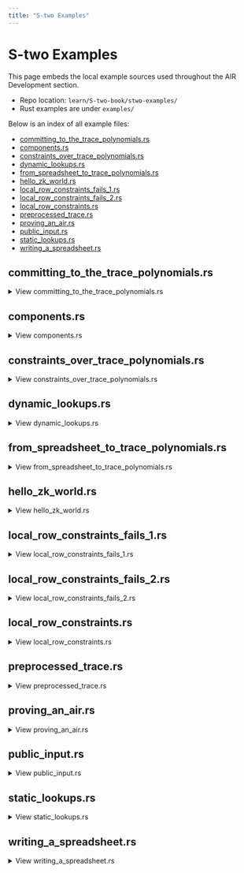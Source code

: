 ```yaml
---
title: "S-two Examples"
---
```


# S-two Examples

This page embeds the local example sources used throughout the AIR Development section.

- Repo location: `learn/S-two-book/stwo-examples/`
- Rust examples are under `examples/`

Below is an index of all example files:

- [committing_to_the_trace_polynomials.rs](#committing_to_the_trace_polynomialsrs)
- [components.rs](#componentsrs)
- [constraints_over_trace_polynomials.rs](#constraints_over_trace_polynomialsrs)
- [dynamic_lookups.rs](#dynamic_lookupsrs)
- [from_spreadsheet_to_trace_polynomials.rs](#from_spreadsheet_to_trace_polynomialsrs)
- [hello_zk_world.rs](#hello_zk_worldrs)
- [local_row_constraints_fails_1.rs](#local_row_constraints_fails_1rs)
- [local_row_constraints_fails_2.rs](#local_row_constraints_fails_2rs)
- [local_row_constraints.rs](#local_row_constraintsrs)
- [preprocessed_trace.rs](#preprocessed_tracers)
- [proving_an_air.rs](#proving_an_airrs)
- [public_input.rs](#public_inputrs)
- [static_lookups.rs](#static_lookupsrs)
- [writing_a_spreadsheet.rs](#writing_a_spreadsheetrs)

## committing_to_the_trace_polynomials.rs

<a id="committing_to_the_trace_polynomialsrs"></a>

<details>
<summary>View committing_to_the_trace_polynomials.rs</summary>

```rust
use stwo::core::{
    channel::{Blake2sChannel, Channel},
    fields::m31::M31,
    pcs::PcsConfig,
    poly::circle::CanonicCoset,
    vcs::blake2_merkle::Blake2sMerkleChannel,
    ColumnVec,
};
use stwo::prover::{
    backend::{
        simd::{
            column::BaseColumn,
            m31::{LOG_N_LANES, N_LANES},
            SimdBackend,
        },
        Column,
    },
    poly::{
        circle::{CircleEvaluation, PolyOps},
        BitReversedOrder,
    },
    CommitmentSchemeProver,
};

// ANCHOR: here_1
const LOG_CONSTRAINT_EVAL_BLOWUP_FACTOR: u32 = 1;

fn main() {
    // --snip--

    // ANCHOR_END: here_1
    let num_rows = N_LANES;
    let log_num_rows = LOG_N_LANES;

    // Create the table
    let mut col_1 = BaseColumn::zeros(num_rows);
    col_1.set(0, M31::from(1));
    col_1.set(1, M31::from(7));

    let mut col_2 = BaseColumn::zeros(num_rows);
    col_2.set(0, M31::from(5));
    col_2.set(1, M31::from(11));

    // Convert table to trace polynomials
    let domain = CanonicCoset::new(log_num_rows).circle_domain();
    let trace: ColumnVec<CircleEvaluation<SimdBackend, M31, BitReversedOrder>> = vec![col_1, col_2]
        .into_iter()
        .map(|col| CircleEvaluation::new(domain, col))
        .collect();

    // ANCHOR: here_2
    // Config for FRI and PoW
    let config = PcsConfig::default();

    // Precompute twiddles for evaluating and interpolating the trace
    let twiddles = SimdBackend::precompute_twiddles(
        CanonicCoset::new(
            log_num_rows + LOG_CONSTRAINT_EVAL_BLOWUP_FACTOR + config.fri_config.log_blowup_factor,
        )
        .circle_domain()
        .half_coset,
    );

    // Create the channel and commitment scheme
    let channel = &mut Blake2sChannel::default();
    let mut commitment_scheme =
        CommitmentSchemeProver::<SimdBackend, Blake2sMerkleChannel>::new(config, &twiddles);

    // Commit to the preprocessed trace
    let mut tree_builder = commitment_scheme.tree_builder();
    tree_builder.extend_evals(vec![]);
    tree_builder.commit(channel);

    // Commit to the size of the trace
    channel.mix_u64(log_num_rows as u64);

    // Commit to the original trace
    let mut tree_builder = commitment_scheme.tree_builder();
    tree_builder.extend_evals(trace);
    tree_builder.commit(channel);
}
// ANCHOR_END: here_2

```

</details>

## components.rs

<a id="componentsrs"></a>

<details>
<summary>View components.rs</summary>

```rust
use itertools::chain;
use num_traits::{identities::Zero, One};
use rand::Rng;
use stwo::core::{
    air::Component,
    channel::{Blake2sChannel, Channel},
    fields::{m31::M31, qm31::SecureField},
    pcs::{CommitmentSchemeVerifier, PcsConfig, TreeVec},
    poly::circle::CanonicCoset,
    proof::StarkProof,
    vcs::{blake2_merkle::Blake2sMerkleChannel, MerkleHasher},
    verifier::verify,
};
use stwo::prover::{
    backend::simd::{column::BaseColumn, m31::LOG_N_LANES, qm31::PackedSecureField, SimdBackend},
    poly::{
        circle::{CircleEvaluation, PolyOps},
        BitReversedOrder,
    },
    prove, CommitmentSchemeProver, ComponentProver,
};
use stwo_constraint_framework::{
    relation, EvalAtRow, FrameworkComponent, FrameworkEval, InfoEvaluator, LogupTraceGenerator,
    Relation, RelationEntry, TraceLocationAllocator,
};

struct ComponentsProof<H: MerkleHasher> {
    statement0: ComponentsStatement0,
    statement1: ComponentsStatement1,
    stark_proof: StarkProof<H>,
}

pub struct Components {
    scheduling_component: FrameworkComponent<SchedulingEval>,
    computing_component: FrameworkComponent<ComputingEval>,
}

impl Components {
    pub fn new(
        statement0: &ComponentsStatement0,
        lookup_elements: &ComputationLookupElements,
        statement1: &ComponentsStatement1,
    ) -> Self {
        let tree_span_provider =
            &mut TraceLocationAllocator::new_with_preprocessed_columns(&vec![]);

        let scheduling_component = SchedulingComponent::new(
            tree_span_provider,
            SchedulingEval {
                log_size: statement0.log_size,
                lookup_elements: lookup_elements.clone(),
            },
            statement1.scheduling_claimed_sum,
        );

        let computing_component = ComputingComponent::new(
            tree_span_provider,
            ComputingEval {
                log_size: statement0.log_size,
                lookup_elements: lookup_elements.clone(),
            },
            statement1.computing_claimed_sum,
        );

        Self {
            scheduling_component,
            computing_component,
        }
    }

    pub fn components(&self) -> Vec<&dyn Component> {
        chain![[
            &self.scheduling_component as &dyn Component,
            &self.computing_component as &dyn Component
        ]]
        .collect()
    }

    pub fn component_provers(&self) -> Vec<&dyn ComponentProver<SimdBackend>> {
        chain![[
            &self.scheduling_component as &dyn ComponentProver<SimdBackend>,
            &self.computing_component as &dyn ComponentProver<SimdBackend>
        ]]
        .collect()
    }
}

pub struct ComponentsStatement0 {
    log_size: u32,
}

impl ComponentsStatement0 {
    pub fn mix_into(&self, channel: &mut impl Channel) {
        channel.mix_u64(self.log_size as u64);
    }

    pub fn log_sizes(&self) -> TreeVec<Vec<u32>> {
        let mut log_sizes = vec![];

        log_sizes.push(
            scheduling_info()
                .mask_offsets
                .as_cols_ref()
                .map_cols(|_| self.log_size),
        );

        log_sizes.push(
            computing_info()
                .mask_offsets
                .as_cols_ref()
                .map_cols(|_| self.log_size),
        );

        TreeVec::concat_cols(log_sizes.into_iter())
    }
}

pub struct ComponentsStatement1 {
    scheduling_claimed_sum: SecureField,
    computing_claimed_sum: SecureField,
}

impl ComponentsStatement1 {
    pub fn mix_into(&self, channel: &mut impl Channel) {
        channel.mix_felts(&[self.scheduling_claimed_sum, self.computing_claimed_sum]);
    }
}

fn scheduling_info() -> InfoEvaluator {
    let component = SchedulingEval {
        log_size: 1,
        lookup_elements: ComputationLookupElements::dummy(),
    };

    component.evaluate(InfoEvaluator::empty())
}

fn computing_info() -> InfoEvaluator {
    let component = ComputingEval {
        log_size: 1,
        lookup_elements: ComputationLookupElements::dummy(),
    };

    component.evaluate(InfoEvaluator::empty())
}

pub type SchedulingComponent = FrameworkComponent<SchedulingEval>;
pub type ComputingComponent = FrameworkComponent<ComputingEval>;

pub struct SchedulingEval {
    log_size: u32,
    lookup_elements: ComputationLookupElements,
}

// ANCHOR: scheduling_eval_start
impl FrameworkEval for SchedulingEval {
    // ANCHOR_END: scheduling_eval_start
    fn log_size(&self) -> u32 {
        self.log_size
    }

    fn max_constraint_log_degree_bound(&self) -> u32 {
        self.log_size + LOG_CONSTRAINT_EVAL_BLOWUP_FACTOR
    }

    // ANCHOR: scheduling_eval_evaluate
    // --snip--

    fn evaluate<E: EvalAtRow>(&self, mut eval: E) -> E {
        let input_col = eval.next_trace_mask();
        let output_col = eval.next_trace_mask();

        eval.add_to_relation(RelationEntry::new(
            &self.lookup_elements,
            E::EF::one(),
            &[input_col, output_col],
        ));

        eval.finalize_logup();

        eval
    }
}
// ANCHOR_END: scheduling_eval_evaluate

pub struct ComputingEval {
    log_size: u32,
    lookup_elements: ComputationLookupElements,
}

// ANCHOR: computing_eval_start
impl FrameworkEval for ComputingEval {
    // ANCHOR_END: computing_eval_start
    fn log_size(&self) -> u32 {
        self.log_size
    }

    fn max_constraint_log_degree_bound(&self) -> u32 {
        self.log_size + LOG_CONSTRAINT_EVAL_BLOWUP_FACTOR
    }

    // ANCHOR: computing_eval_evaluate
    // --snip--

    fn evaluate<E: EvalAtRow>(&self, mut eval: E) -> E {
        let input_col = eval.next_trace_mask();
        let intermediate_col = eval.next_trace_mask();
        let output_col = eval.next_trace_mask();

        eval.add_constraint(
            intermediate_col.clone() - input_col.clone() * input_col.clone() * input_col.clone(),
        );
        eval.add_constraint(
            output_col.clone()
                - intermediate_col.clone() * input_col.clone() * input_col.clone()
                - E::F::one(),
        );

        eval.add_to_relation(RelationEntry::new(
            &self.lookup_elements,
            -E::EF::one(),
            &[input_col, output_col],
        ));

        eval.finalize_logup();

        eval
    }
}
// ANCHOR_END: computing_eval_evaluate

const LOG_CONSTRAINT_EVAL_BLOWUP_FACTOR: u32 = 1;

relation!(ComputationLookupElements, 2);

fn gen_scheduling_trace(
    log_size: u32,
) -> Vec<CircleEvaluation<SimdBackend, M31, BitReversedOrder>> {
    // Create a table with random values
    let mut rng = rand::thread_rng();
    let scheduling_col_1 =
        BaseColumn::from_iter((0..(1 << log_size)).map(|_| M31::from(rng.gen_range(0..16))));
    let scheduling_col_2 = BaseColumn::from_iter(
        scheduling_col_1
            .as_slice()
            .iter()
            .map(|&v| M31::from(v.0.pow(5) + 1)),
    );

    // Convert table to trace polynomials
    let domain = CanonicCoset::new(log_size).circle_domain();

    vec![scheduling_col_1, scheduling_col_2]
        .into_iter()
        .map(|col| CircleEvaluation::new(domain, col))
        .collect()
}

fn gen_computing_trace(
    log_size: u32,
    scheduling_col_1: &CircleEvaluation<SimdBackend, M31, BitReversedOrder>,
    scheduling_col_2: &CircleEvaluation<SimdBackend, M31, BitReversedOrder>,
) -> Vec<CircleEvaluation<SimdBackend, M31, BitReversedOrder>> {
    let intermediate_values = scheduling_col_1
        .as_slice()
        .iter()
        .map(|&v| v.0.pow(3))
        .collect::<Vec<_>>();
    let intermediate_trace = CircleEvaluation::new(
        CanonicCoset::new(log_size).circle_domain(),
        BaseColumn::from_iter(intermediate_values.iter().map(|&v| M31::from(v))),
    );

    vec![
        scheduling_col_1.clone(),
        intermediate_trace,
        scheduling_col_2.clone(),
    ]
}

// ANCHOR: gen_scheduling_logup_trace_start
fn gen_scheduling_logup_trace(
    log_size: u32,
    scheduling_col_1: &CircleEvaluation<SimdBackend, M31, BitReversedOrder>,
    scheduling_col_2: &CircleEvaluation<SimdBackend, M31, BitReversedOrder>,
    lookup_elements: &ComputationLookupElements,
) -> (
    Vec<CircleEvaluation<SimdBackend, M31, BitReversedOrder>>,
    SecureField,
) {
    // ANCHOR_END: gen_scheduling_logup_trace_start
    let mut logup_gen = LogupTraceGenerator::new(log_size);

    let mut col_gen = logup_gen.new_col();
    for row in 0..(1 << (log_size - LOG_N_LANES)) {
        // ANCHOR: gen_scheduling_logup_trace_row
        // --snip--

        let scheduling_input_output: PackedSecureField =
            lookup_elements.combine(&[scheduling_col_1.data[row], scheduling_col_2.data[row]]);
        col_gen.write_frac(row, PackedSecureField::one(), scheduling_input_output);

        // --snip--
        // ANCHOR_END: gen_scheduling_logup_trace_row
    }
    col_gen.finalize_col();

    logup_gen.finalize_last()
    // ANCHOR_END: gen_scheduling_logup_trace_end
}
// ANCHOR_END: gen_scheduling_logup_trace_end

// ANCHOR: gen_computing_logup_trace_start
fn gen_computing_logup_trace(
    log_size: u32,
    computing_col_1: &CircleEvaluation<SimdBackend, M31, BitReversedOrder>,
    computing_col_3: &CircleEvaluation<SimdBackend, M31, BitReversedOrder>,
    lookup_elements: &ComputationLookupElements,
) -> (
    Vec<CircleEvaluation<SimdBackend, M31, BitReversedOrder>>,
    SecureField,
) {
    // ANCHOR_END: gen_computing_logup_trace_start
    let mut logup_gen = LogupTraceGenerator::new(log_size);

    let mut col_gen = logup_gen.new_col();
    for row in 0..(1 << (log_size - LOG_N_LANES)) {
        // ANCHOR: gen_computing_logup_trace_row
        // --snip--

        let computing_input_output: PackedSecureField =
            lookup_elements.combine(&[computing_col_1.data[row], computing_col_3.data[row]]);
        col_gen.write_frac(row, -PackedSecureField::one(), computing_input_output);

        // --snip--
        // ANCHOR_END: gen_computing_logup_trace_row
    }
    col_gen.finalize_col();

    logup_gen.finalize_last()
    // ANCHOR: gen_computing_logup_trace_end
}
// ANCHOR_END: gen_computing_logup_trace_end

// ANCHOR: main_start
fn main() {
    // ANCHOR_END: main_start
    let log_size = LOG_N_LANES;

    // Config for FRI and PoW
    let config = PcsConfig::default();

    // Precompute twiddles for evaluating and interpolating the trace
    let twiddles = SimdBackend::precompute_twiddles(
        CanonicCoset::new(
            log_size + LOG_CONSTRAINT_EVAL_BLOWUP_FACTOR + config.fri_config.log_blowup_factor,
        )
        .circle_domain()
        .half_coset,
    );

    // Create the channel and commitment scheme
    let channel = &mut Blake2sChannel::default();
    let mut commitment_scheme =
        CommitmentSchemeProver::<SimdBackend, Blake2sMerkleChannel>::new(config, &twiddles);

    // Create and commit to the preprocessed columns
    let mut tree_builder = commitment_scheme.tree_builder();
    tree_builder.extend_evals(vec![]);
    tree_builder.commit(channel);

    // ANCHOR: main_prove
    // --snip--

    // Create trace columns
    let scheduling_trace = gen_scheduling_trace(log_size);
    let computing_trace = gen_computing_trace(log_size, &scheduling_trace[0], &scheduling_trace[1]);

    // Statement 0
    let statement0 = ComponentsStatement0 { log_size };
    statement0.mix_into(channel);

    // Commit to the trace columns
    let mut tree_builder = commitment_scheme.tree_builder();
    tree_builder.extend_evals([scheduling_trace.clone(), computing_trace.clone()].concat());
    tree_builder.commit(channel);

    // Draw random elements to use when creating the random linear combination of lookup values in the LogUp columns
    let lookup_elements = ComputationLookupElements::draw(channel);

    // Create LogUp columns
    let (scheduling_logup_cols, scheduling_claimed_sum) = gen_scheduling_logup_trace(
        log_size,
        &scheduling_trace[0],
        &scheduling_trace[1],
        &lookup_elements,
    );
    let (computing_logup_cols, computing_claimed_sum) = gen_computing_logup_trace(
        log_size,
        &computing_trace[0],
        &computing_trace[2],
        &lookup_elements,
    );

    // Statement 1
    let statement1 = ComponentsStatement1 {
        scheduling_claimed_sum,
        computing_claimed_sum,
    };
    statement1.mix_into(channel);

    // Commit to the LogUp columns
    let mut tree_builder = commitment_scheme.tree_builder();
    tree_builder.extend_evals([scheduling_logup_cols, computing_logup_cols].concat());
    tree_builder.commit(channel);

    let components = Components::new(&statement0, &lookup_elements, &statement1);

    let stark_proof = prove(&components.component_provers(), channel, commitment_scheme).unwrap();

    let proof = ComponentsProof {
        statement0,
        statement1,
        stark_proof,
    };

    // --snip--
    // ANCHOR_END: main_prove

    // ANCHOR: main_verify
    // --snip--

    // Verify claimed sums
    assert_eq!(
        scheduling_claimed_sum + computing_claimed_sum,
        SecureField::zero()
    );

    // Unpack proof
    let statement0 = proof.statement0;
    let statement1 = proof.statement1;
    let stark_proof = proof.stark_proof;

    // Create channel and commitment scheme
    let channel = &mut Blake2sChannel::default();
    let commitment_scheme = &mut CommitmentSchemeVerifier::<Blake2sMerkleChannel>::new(config);
    let log_sizes = statement0.log_sizes();

    // Preprocessed columns.
    commitment_scheme.commit(stark_proof.commitments[0], &log_sizes[0], channel);

    // Commit to statement 0
    statement0.mix_into(channel);

    // Trace columns.
    commitment_scheme.commit(stark_proof.commitments[1], &log_sizes[1], channel);

    // Draw lookup element.
    let lookup_elements = ComputationLookupElements::draw(channel);

    // Commit to statement 1
    statement1.mix_into(channel);

    // Interaction columns.
    commitment_scheme.commit(stark_proof.commitments[2], &log_sizes[2], channel);

    // Create components
    let components = Components::new(&statement0, &lookup_elements, &statement1);

    verify(
        &components.components(),
        channel,
        commitment_scheme,
        stark_proof,
    )
    .unwrap();
    // ANCHOR_END: main_verify

    // ANCHOR: main_end
}
// ANCHOR_END: main_end

```

</details>

## constraints_over_trace_polynomials.rs

<a id="constraints_over_trace_polynomialsrs"></a>

<details>
<summary>View constraints_over_trace_polynomials.rs</summary>

```rust
use num_traits::identities::Zero;
use stwo::core::{
    channel::{Blake2sChannel, Channel},
    fields::{m31::M31, qm31::QM31},
    pcs::PcsConfig,
    poly::circle::CanonicCoset,
    vcs::blake2_merkle::Blake2sMerkleChannel,
    ColumnVec,
};
use stwo::prover::{
    backend::{
        simd::{
            column::BaseColumn,
            m31::{LOG_N_LANES, N_LANES},
            SimdBackend,
        },
        Column,
    },
    poly::{
        circle::{CircleEvaluation, PolyOps},
        BitReversedOrder,
    },
    CommitmentSchemeProver,
};
use stwo_constraint_framework::{
    EvalAtRow, FrameworkComponent, FrameworkEval, TraceLocationAllocator,
};

// ANCHOR: here_1
struct TestEval {
    log_size: u32,
}

impl FrameworkEval for TestEval {
    fn log_size(&self) -> u32 {
        self.log_size
    }

    fn max_constraint_log_degree_bound(&self) -> u32 {
        self.log_size + LOG_CONSTRAINT_EVAL_BLOWUP_FACTOR
    }

    fn evaluate<E: EvalAtRow>(&self, mut eval: E) -> E {
        let col_1 = eval.next_trace_mask();
        let col_2 = eval.next_trace_mask();
        let col_3 = eval.next_trace_mask();
        eval.add_constraint(col_1.clone() * col_2.clone() + col_1.clone() - col_3.clone());
        eval
    }
}
// ANCHOR_END: here_1

const LOG_CONSTRAINT_EVAL_BLOWUP_FACTOR: u32 = 1;

// ANCHOR: here_2
fn main() {
    // ANCHOR_END: here_2
    let num_rows = N_LANES;
    let log_num_rows = LOG_N_LANES;

    // Create the table
    let mut col_1 = BaseColumn::zeros(num_rows);
    col_1.set(0, M31::from(1));
    col_1.set(1, M31::from(7));

    let mut col_2 = BaseColumn::zeros(num_rows);
    col_2.set(0, M31::from(5));
    col_2.set(1, M31::from(11));

    // ANCHOR: here_3
    // --snip--

    let mut col_3 = BaseColumn::zeros(num_rows);
    col_3.set(0, col_1.at(0) * col_2.at(0) + col_1.at(0));
    col_3.set(1, col_1.at(1) * col_2.at(1) + col_1.at(1));

    // Convert table to trace polynomials
    let domain = CanonicCoset::new(log_num_rows).circle_domain();
    let trace: ColumnVec<CircleEvaluation<SimdBackend, M31, BitReversedOrder>> =
        vec![col_1, col_2, col_3]
            .into_iter()
            .map(|col| CircleEvaluation::new(domain, col))
            .collect();
    // ANCHOR_END: here_3

    // Config for FRI and PoW
    let config = PcsConfig::default();

    // Precompute twiddles for evaluating and interpolating the trace
    let twiddles = SimdBackend::precompute_twiddles(
        CanonicCoset::new(
            log_num_rows + LOG_CONSTRAINT_EVAL_BLOWUP_FACTOR + config.fri_config.log_blowup_factor,
        )
        .circle_domain()
        .half_coset,
    );

    // Create the channel and commitment scheme
    let channel = &mut Blake2sChannel::default();
    let mut commitment_scheme =
        CommitmentSchemeProver::<SimdBackend, Blake2sMerkleChannel>::new(config, &twiddles);

    // Commit to the preprocessed trace
    let mut tree_builder = commitment_scheme.tree_builder();
    tree_builder.extend_evals(vec![]);
    tree_builder.commit(channel);

    // Commit to the size of the trace
    channel.mix_u64(log_num_rows as u64);

    // Commit to the original trace
    let mut tree_builder = commitment_scheme.tree_builder();
    tree_builder.extend_evals(trace);
    tree_builder.commit(channel);

    // ANCHOR: here_4
    // --snip--

    // Create a component
    let _component = FrameworkComponent::<TestEval>::new(
        &mut TraceLocationAllocator::default(),
        TestEval {
            log_size: log_num_rows,
        },
        QM31::zero(),
    );
}
// ANCHOR_END: here_4

```

</details>

## dynamic_lookups.rs

<a id="dynamic_lookupsrs"></a>

<details>
<summary>View dynamic_lookups.rs</summary>

```rust
use num_traits::{identities::Zero, One};
use rand::prelude::SliceRandom;
use stwo::core::verifier::verify;
use stwo::core::{
    air::Component,
    channel::{Blake2sChannel, Channel},
    fields::{m31::M31, qm31::SecureField},
    pcs::{CommitmentSchemeVerifier, PcsConfig},
    poly::circle::CanonicCoset,
    vcs::blake2_merkle::Blake2sMerkleChannel,
};
use stwo::prover::{
    backend::simd::{column::BaseColumn, m31::LOG_N_LANES, qm31::PackedSecureField, SimdBackend},
    poly::{
        circle::{CircleEvaluation, PolyOps},
        BitReversedOrder,
    },
    prove, CommitmentSchemeProver,
};
use stwo_constraint_framework::relation;
use stwo_constraint_framework::{
    EvalAtRow, FrameworkComponent, FrameworkEval, LogupTraceGenerator, Relation, RelationEntry,
    TraceLocationAllocator,
};

// ANCHOR: test_eval
struct TestEval {
    log_size: u32,
    lookup_elements: LookupElements,
}

impl FrameworkEval for TestEval {
    fn log_size(&self) -> u32 {
        self.log_size
    }

    fn max_constraint_log_degree_bound(&self) -> u32 {
        self.log_size + LOG_CONSTRAINT_EVAL_BLOWUP_FACTOR
    }

    fn evaluate<E: EvalAtRow>(&self, mut eval: E) -> E {
        let random_col = eval.next_trace_mask();
        let ordered_col = eval.next_trace_mask();

        eval.add_to_relation(RelationEntry::new(
            &self.lookup_elements,
            E::EF::one(),
            &[random_col],
        ));

        eval.add_to_relation(RelationEntry::new(
            &self.lookup_elements,
            -E::EF::one(),
            &[ordered_col],
        ));

        eval.finalize_logup_in_pairs();

        eval
    }
}
// ANCHOR_END: test_eval
const LOG_CONSTRAINT_EVAL_BLOWUP_FACTOR: u32 = 1;

relation!(LookupElements, 1);

// ANCHOR: gen_trace
fn gen_trace(log_size: u32) -> Vec<CircleEvaluation<SimdBackend, M31, BitReversedOrder>> {
    let mut rng = rand::thread_rng();
    let values = (0..(1 << log_size)).map(|i| i).collect::<Vec<_>>();

    // Create a random permutation of the values
    let mut random_values = values.clone();
    random_values.shuffle(&mut rng);
    let random_col_1 = BaseColumn::from_iter(random_values.iter().map(|v| M31::from(*v)));

    // Create another random permutation of the values
    let mut random_values = random_values.clone();
    random_values.shuffle(&mut rng);
    let random_col_2 = BaseColumn::from_iter(random_values.iter().map(|v| M31::from(*v)));

    // Convert table to trace polynomials
    let domain = CanonicCoset::new(log_size).circle_domain();
    vec![random_col_1, random_col_2]
        .into_iter()
        .map(|col| CircleEvaluation::new(domain, col))
        .collect()
}

fn gen_logup_trace(
    log_size: u32,
    random_col_1: &BaseColumn,
    random_col_2: &BaseColumn,
    lookup_elements: &LookupElements,
) -> (
    Vec<CircleEvaluation<SimdBackend, M31, BitReversedOrder>>,
    SecureField,
) {
    let mut logup_gen = LogupTraceGenerator::new(log_size);

    let mut col_gen = logup_gen.new_col();
    for row in 0..(1 << (log_size - LOG_N_LANES)) {
        // 1 / random - 1 / ordered = (ordered - random) / (random * ordered)
        let random_val: PackedSecureField = lookup_elements.combine(&[random_col_1.data[row]]);
        let ordered_val: PackedSecureField = lookup_elements.combine(&[random_col_2.data[row]]);
        col_gen.write_frac(row, ordered_val - random_val, random_val * ordered_val);
    }
    col_gen.finalize_col();

    logup_gen.finalize_last()
}
// ANCHOR_END: gen_trace

// ANCHOR: main_start
fn main() {
    // ANCHOR_END: main_start
    let log_size = LOG_N_LANES;

    // Config for FRI and PoW
    let config = PcsConfig::default();

    // Precompute twiddles for evaluating and interpolating the trace
    let twiddles = SimdBackend::precompute_twiddles(
        CanonicCoset::new(
            log_size + LOG_CONSTRAINT_EVAL_BLOWUP_FACTOR + config.fri_config.log_blowup_factor,
        )
        .circle_domain()
        .half_coset,
    );

    // Create the channel and commitment scheme
    let channel = &mut Blake2sChannel::default();
    let mut commitment_scheme =
        CommitmentSchemeProver::<SimdBackend, Blake2sMerkleChannel>::new(config, &twiddles);

    // Create and commit to the preprocessed columns
    let mut tree_builder = commitment_scheme.tree_builder();
    tree_builder.extend_evals(vec![]);
    tree_builder.commit(channel);

    // Commit to the size of the trace
    channel.mix_u64(log_size as u64);

    // ANCHOR: gen_trace_main
    // Create and commit to the trace columns
    let trace = gen_trace(log_size);
    let mut tree_builder = commitment_scheme.tree_builder();
    tree_builder.extend_evals(trace.clone());
    tree_builder.commit(channel);

    // Draw random elements to use when creating the random linear combination of lookup values in the LogUp columns
    let lookup_elements = LookupElements::draw(channel);

    // Create and commit to the LogUp columns
    let (logup_cols, claimed_sum) =
        gen_logup_trace(log_size, &trace[0], &trace[1], &lookup_elements);
    let mut tree_builder = commitment_scheme.tree_builder();
    tree_builder.extend_evals(logup_cols);
    tree_builder.commit(channel);
    // ANCHOR_END: gen_trace_main

    // Create a component
    let component = FrameworkComponent::<TestEval>::new(
        &mut TraceLocationAllocator::default(),
        TestEval {
            log_size,
            lookup_elements,
        },
        claimed_sum,
    );

    // Prove
    let proof = prove(&[&component], channel, commitment_scheme).unwrap();

    // Verify
    assert_eq!(claimed_sum, SecureField::zero());

    let channel = &mut Blake2sChannel::default();
    let commitment_scheme = &mut CommitmentSchemeVerifier::<Blake2sMerkleChannel>::new(config);
    let sizes = component.trace_log_degree_bounds();

    commitment_scheme.commit(proof.commitments[0], &sizes[0], channel);
    channel.mix_u64(log_size as u64);
    commitment_scheme.commit(proof.commitments[1], &sizes[1], channel);
    commitment_scheme.commit(proof.commitments[2], &sizes[2], channel);

    verify(&[&component], channel, commitment_scheme, proof).unwrap();

    // ANCHOR: main_end
}
// ANCHOR_END: main_end

```

</details>

## from_spreadsheet_to_trace_polynomials.rs

<a id="from_spreadsheet_to_trace_polynomialsrs"></a>

<details>
<summary>View from_spreadsheet_to_trace_polynomials.rs</summary>

```rust
use stwo::prover::{
    backend::{
        simd::{
            column::BaseColumn,
            m31::{LOG_N_LANES, N_LANES},
            SimdBackend,
        },
        Column,
    },
    poly::{
        circle::{CircleEvaluation},
        BitReversedOrder,
    },
};
use stwo::core::{
    fields::m31::M31,
    poly::circle::CanonicCoset,
    ColumnVec,
};

// ANCHOR: main_start
fn main() {
    // ANCHOR_END: main_start
    let num_rows = N_LANES;
    let log_num_rows = LOG_N_LANES;

    // Create the table
    let mut col_1 = BaseColumn::zeros(num_rows);
    col_1.set(0, M31::from(1));
    col_1.set(1, M31::from(7));

    let mut col_2 = BaseColumn::zeros(num_rows);
    col_2.set(0, M31::from(5));
    col_2.set(1, M31::from(11));

    // ANCHOR: main_end
    // --snip--

    // Convert table to trace polynomials
    let domain = CanonicCoset::new(log_num_rows).circle_domain();
    let _trace: ColumnVec<CircleEvaluation<SimdBackend, M31, BitReversedOrder>> =
        vec![col_1, col_2]
            .into_iter()
            .map(|col| CircleEvaluation::new(domain, col))
            .collect();
}
// ANCHOR_END: main_end

```

</details>

## hello_zk_world.rs

<a id="hello_zk_worldrs"></a>

<details>
<summary>View hello_zk_world.rs</summary>

```rust
fn main() {
    println!("Hello, ZK world!");
}

```

</details>

## local_row_constraints_fails_1.rs

<a id="local_row_constraints_fails_1rs"></a>

<details>
<summary>View local_row_constraints_fails_1.rs</summary>

```rust
use num_traits::{identities::Zero, One};
use rand::prelude::SliceRandom;
use stwo::core::{
    air::Component,
    channel::Blake2sChannel,
    fields::{m31::M31, qm31::SecureField},
    pcs::{CommitmentSchemeVerifier, PcsConfig},
    poly::circle::CanonicCoset,
    vcs::blake2_merkle::Blake2sMerkleChannel,
    verifier::verify,
};
use stwo::prover::{
    backend::simd::{column::BaseColumn, m31::LOG_N_LANES, qm31::PackedSecureField, SimdBackend},
    poly::{
        circle::{CircleEvaluation, PolyOps},
        BitReversedOrder,
    },
    prove, CommitmentSchemeProver,
};
use stwo_constraint_framework::relation;
use stwo_constraint_framework::{
    EvalAtRow, FrameworkComponent, FrameworkEval, LogupTraceGenerator, Relation, RelationEntry,
    TraceLocationAllocator, ORIGINAL_TRACE_IDX,
};

struct TestEval {
    log_size: u32,
    lookup_elements: ComputationLookupElements,
}

impl FrameworkEval for TestEval {
    fn log_size(&self) -> u32 {
        self.log_size
    }

    fn max_constraint_log_degree_bound(&self) -> u32 {
        self.log_size + LOG_CONSTRAINT_EVAL_BLOWUP_FACTOR
    }

    // ANCHOR: evaluate
    fn evaluate<E: EvalAtRow>(&self, mut eval: E) -> E {
        let unsorted_col = eval.next_trace_mask();
        let [sorted_col_prev_row, sorted_col_curr_row] =
            eval.next_interaction_mask(ORIGINAL_TRACE_IDX, [-1, 0]);

        // New constraint
        eval.add_constraint(
            E::F::one() - (sorted_col_curr_row.clone() - sorted_col_prev_row.clone()),
        );

        eval.add_to_relation(RelationEntry::new(
            &self.lookup_elements,
            E::EF::one(),
            &[unsorted_col],
        ));

        eval.add_to_relation(RelationEntry::new(
            &self.lookup_elements,
            -E::EF::one(),
            &[sorted_col_curr_row],
        ));

        eval.finalize_logup_in_pairs();

        eval
    }
    // ANCHOR_END: evaluate
}

const LOG_CONSTRAINT_EVAL_BLOWUP_FACTOR: u32 = 1;

relation!(ComputationLookupElements, 1);

fn gen_trace(log_size: u32) -> Vec<CircleEvaluation<SimdBackend, M31, BitReversedOrder>> {
    // Create a table with random values
    let mut rng = rand::thread_rng();
    let sorted_values = (0..(1 << log_size)).map(|i| i).collect::<Vec<_>>();
    let mut unsorted_values = sorted_values.clone();
    unsorted_values.shuffle(&mut rng);

    let unsorted_col = BaseColumn::from_iter(unsorted_values.iter().map(|v| M31::from(*v)));
    let sorted_col = BaseColumn::from_iter(sorted_values.iter().map(|v| M31::from(*v)));

    // Convert table to trace polynomials
    let domain = CanonicCoset::new(log_size).circle_domain();
    vec![unsorted_col, sorted_col]
        .into_iter()
        .map(|col| CircleEvaluation::new(domain, col))
        .collect()
}

fn gen_logup_trace(
    log_size: u32,
    unsorted_col: &BaseColumn,
    sorted_col: &BaseColumn,
    lookup_elements: &ComputationLookupElements,
) -> (
    Vec<CircleEvaluation<SimdBackend, M31, BitReversedOrder>>,
    SecureField,
) {
    let mut logup_gen = LogupTraceGenerator::new(log_size);

    let mut col_gen = logup_gen.new_col();
    for row in 0..(1 << (log_size - LOG_N_LANES)) {
        // 1 / unsorted - 1 / sorted = (sorted - unsorted) / (unsorted * sorted)
        let unsorted_val: PackedSecureField = lookup_elements.combine(&[unsorted_col.data[row]]);
        let sorted_val: PackedSecureField = lookup_elements.combine(&[sorted_col.data[row]]);
        col_gen.write_frac(row, sorted_val - unsorted_val, unsorted_val * sorted_val);
    }
    col_gen.finalize_col();

    logup_gen.finalize_last()
}

fn main() {
    let log_size = LOG_N_LANES;

    // Config for FRI and PoW
    let config = PcsConfig::default();

    // Precompute twiddles for evaluating and interpolating the trace
    let twiddles = SimdBackend::precompute_twiddles(
        CanonicCoset::new(
            log_size + LOG_CONSTRAINT_EVAL_BLOWUP_FACTOR + config.fri_config.log_blowup_factor,
        )
        .circle_domain()
        .half_coset,
    );

    // Create the channel and commitment scheme
    let channel = &mut Blake2sChannel::default();
    let mut commitment_scheme =
        CommitmentSchemeProver::<SimdBackend, Blake2sMerkleChannel>::new(config, &twiddles);

    // Create and commit to the preprocessed columns
    let mut tree_builder = commitment_scheme.tree_builder();
    tree_builder.extend_evals(vec![]);
    tree_builder.commit(channel);

    // Create and commit to the trace columns
    let trace = gen_trace(log_size);
    let mut tree_builder = commitment_scheme.tree_builder();
    tree_builder.extend_evals(trace.clone());
    tree_builder.commit(channel);

    // Draw random elements to use when creating the random linear combination of lookup values in the LogUp columns
    let lookup_elements = ComputationLookupElements::draw(channel);

    // Create and commit to the LogUp columns
    let (logup_cols, claimed_sum) =
        gen_logup_trace(log_size, &trace[0], &trace[1], &lookup_elements);
    let mut tree_builder = commitment_scheme.tree_builder();
    tree_builder.extend_evals(logup_cols);
    tree_builder.commit(channel);

    // Create a component
    let component = FrameworkComponent::<TestEval>::new(
        &mut TraceLocationAllocator::default(),
        TestEval {
            log_size,
            lookup_elements,
        },
        claimed_sum,
    );

    // Prove
    let proof = prove(&[&component], channel, commitment_scheme).unwrap();

    // Verify
    assert_eq!(claimed_sum, SecureField::zero());

    let channel = &mut Blake2sChannel::default();
    let commitment_scheme = &mut CommitmentSchemeVerifier::<Blake2sMerkleChannel>::new(config);
    let sizes = component.trace_log_degree_bounds();

    commitment_scheme.commit(proof.commitments[0], &sizes[0], channel);
    commitment_scheme.commit(proof.commitments[1], &sizes[1], channel);
    commitment_scheme.commit(proof.commitments[2], &sizes[2], channel);

    verify(&[&component], channel, commitment_scheme, proof).unwrap();
}

```

</details>

## local_row_constraints_fails_2.rs

<a id="local_row_constraints_fails_2rs"></a>

<details>
<summary>View local_row_constraints_fails_2.rs</summary>

```rust
use num_traits::{identities::Zero, One};
use rand::prelude::SliceRandom;
use stwo::core::{
    air::Component,
    channel::Blake2sChannel,
    fields::{m31::M31, qm31::SecureField},
    pcs::{CommitmentSchemeVerifier, PcsConfig},
    poly::circle::CanonicCoset,
    vcs::blake2_merkle::Blake2sMerkleChannel,
    verifier::verify,
};
use stwo::prover::{
    backend::simd::{column::BaseColumn, m31::LOG_N_LANES, qm31::PackedSecureField, SimdBackend},
    backend::Column,
    poly::{
        circle::{CircleEvaluation, PolyOps},
        BitReversedOrder,
    },
    prove, CommitmentSchemeProver,
};
use stwo_constraint_framework::relation;
use stwo_constraint_framework::{
    preprocessed_columns::PreProcessedColumnId, EvalAtRow, FrameworkComponent, FrameworkEval,
    LogupTraceGenerator, Relation, RelationEntry, TraceLocationAllocator, ORIGINAL_TRACE_IDX,
};

// ANCHOR: is_first_column
struct IsFirstColumn {
    pub log_size: u32,
}

#[allow(dead_code)]
impl IsFirstColumn {
    pub fn new(log_size: u32) -> Self {
        Self { log_size }
    }

    pub fn gen_column(&self) -> CircleEvaluation<SimdBackend, M31, BitReversedOrder> {
        let mut col = BaseColumn::zeros(1 << self.log_size);
        col.set(0, M31::from(1));
        CircleEvaluation::new(CanonicCoset::new(self.log_size).circle_domain(), col)
    }

    pub fn id(&self) -> PreProcessedColumnId {
        PreProcessedColumnId {
            id: format!("is_first_{}", self.log_size),
        }
    }
}
// ANCHOR_END: is_first_column

// ANCHOR: test_eval
struct TestEval {
    is_first_id: PreProcessedColumnId,
    log_size: u32,
    lookup_elements: LookupElements,
}

impl FrameworkEval for TestEval {
    fn log_size(&self) -> u32 {
        self.log_size
    }

    fn max_constraint_log_degree_bound(&self) -> u32 {
        self.log_size + LOG_CONSTRAINT_EVAL_BLOWUP_FACTOR
    }

    // ANCHOR: evaluate
    fn evaluate<E: EvalAtRow>(&self, mut eval: E) -> E {
        let unsorted_col = eval.next_trace_mask();
        let [sorted_col_prev_row, sorted_col_curr_row] =
            eval.next_interaction_mask(ORIGINAL_TRACE_IDX, [-1, 0]);

        // ANCHOR: constraint
        let is_first_col = eval.get_preprocessed_column(self.is_first_id.clone());

        eval.add_constraint(
            (E::F::one() - is_first_col.clone())
                * (E::F::one() - (sorted_col_curr_row.clone() - sorted_col_prev_row.clone())),
        );
        // ANCHOR_END: constraint

        eval.add_to_relation(RelationEntry::new(
            &self.lookup_elements,
            E::EF::one(),
            &[unsorted_col],
        ));

        eval.add_to_relation(RelationEntry::new(
            &self.lookup_elements,
            -E::EF::one(),
            &[sorted_col_curr_row],
        ));

        eval.finalize_logup_in_pairs();

        eval
    }
    // ANCHOR_END: evaluate
}
// ANCHOR_END: test_eval

const LOG_CONSTRAINT_EVAL_BLOWUP_FACTOR: u32 = 1;

relation!(LookupElements, 1);

fn gen_trace(log_size: u32) -> Vec<CircleEvaluation<SimdBackend, M31, BitReversedOrder>> {
    // Create a table with random values
    let mut rng = rand::thread_rng();
    let sorted_values = (0..(1 << log_size)).map(|i| i).collect::<Vec<_>>();
    let mut unsorted_values = sorted_values.clone();
    unsorted_values.shuffle(&mut rng);

    let unsorted_col = BaseColumn::from_iter(unsorted_values.iter().map(|v| M31::from(*v)));
    let sorted_col = BaseColumn::from_iter(sorted_values.iter().map(|v| M31::from(*v)));

    // Convert table to trace polynomials
    let domain = CanonicCoset::new(log_size).circle_domain();
    vec![unsorted_col, sorted_col]
        .into_iter()
        .map(|col| CircleEvaluation::new(domain, col))
        .collect()
}

fn gen_logup_trace(
    log_size: u32,
    unsorted_col: &BaseColumn,
    sorted_col: &BaseColumn,
    lookup_elements: &LookupElements,
) -> (
    Vec<CircleEvaluation<SimdBackend, M31, BitReversedOrder>>,
    SecureField,
) {
    let mut logup_gen = LogupTraceGenerator::new(log_size);

    let mut col_gen = logup_gen.new_col();
    for row in 0..(1 << (log_size - LOG_N_LANES)) {
        // 1 / unsorted - 1 / sorted = (sorted - unsorted) / (unsorted * sorted)
        let unsorted_val: PackedSecureField = lookup_elements.combine(&[unsorted_col.data[row]]);
        let sorted_val: PackedSecureField = lookup_elements.combine(&[sorted_col.data[row]]);
        col_gen.write_frac(row, sorted_val - unsorted_val, unsorted_val * sorted_val);
    }
    col_gen.finalize_col();

    logup_gen.finalize_last()
}

// ANCHOR: main_start
fn main() {
    // ANCHOR_END: main_start
    let log_size = LOG_N_LANES;

    // Config for FRI and PoW
    let config = PcsConfig::default();

    // Precompute twiddles for evaluating and interpolating the trace
    let twiddles = SimdBackend::precompute_twiddles(
        CanonicCoset::new(
            log_size + LOG_CONSTRAINT_EVAL_BLOWUP_FACTOR + config.fri_config.log_blowup_factor,
        )
        .circle_domain()
        .half_coset,
    );

    // Create the channel and commitment scheme
    let channel = &mut Blake2sChannel::default();
    let mut commitment_scheme =
        CommitmentSchemeProver::<SimdBackend, Blake2sMerkleChannel>::new(config, &twiddles);

    // ANCHOR: main_preprocessed_columns
    // Create and commit to the preprocessed columns
    let is_first_column = IsFirstColumn::new(log_size);
    let mut tree_builder = commitment_scheme.tree_builder();
    tree_builder.extend_evals(vec![is_first_column.gen_column()]);
    tree_builder.commit(channel);
    // ANCHOR_END: main_preprocessed_columns

    // Create and commit to the trace columns
    let trace = gen_trace(log_size);
    let mut tree_builder = commitment_scheme.tree_builder();
    tree_builder.extend_evals(trace.clone());
    tree_builder.commit(channel);

    // Draw random elements to use when creating the random linear combination of lookup values in the LogUp columns
    let lookup_elements = LookupElements::draw(channel);

    // Create and commit to the LogUp columns
    let (logup_cols, claimed_sum) =
        gen_logup_trace(log_size, &trace[0], &trace[1], &lookup_elements);
    let mut tree_builder = commitment_scheme.tree_builder();
    tree_builder.extend_evals(logup_cols);
    tree_builder.commit(channel);

    // Create a component
    let component = FrameworkComponent::<TestEval>::new(
        &mut TraceLocationAllocator::default(),
        TestEval {
            is_first_id: is_first_column.id(),
            log_size,
            lookup_elements,
        },
        claimed_sum,
    );

    // Prove
    let proof = prove(&[&component], channel, commitment_scheme).unwrap();

    // Verify
    assert_eq!(claimed_sum, SecureField::zero());

    let channel = &mut Blake2sChannel::default();
    let commitment_scheme = &mut CommitmentSchemeVerifier::<Blake2sMerkleChannel>::new(config);
    let sizes = component.trace_log_degree_bounds();

    commitment_scheme.commit(proof.commitments[0], &sizes[0], channel);
    commitment_scheme.commit(proof.commitments[1], &sizes[1], channel);
    commitment_scheme.commit(proof.commitments[2], &sizes[2], channel);

    verify(&[&component], channel, commitment_scheme, proof).unwrap();

    // ANCHOR: main_end
}
// ANCHOR_END: main_end

```

</details>

## local_row_constraints.rs

<a id="local_row_constraintsrs"></a>

<details>
<summary>View local_row_constraints.rs</summary>

```rust
use num_traits::{identities::Zero, One};
use rand::prelude::SliceRandom;
use stwo::core::{
    air::Component,
    channel::Blake2sChannel,
    fields::{m31::M31, qm31::SecureField},
    pcs::{CommitmentSchemeVerifier, PcsConfig},
    poly::circle::CanonicCoset,
    utils::bit_reverse_coset_to_circle_domain_order,
    vcs::blake2_merkle::Blake2sMerkleChannel,
    verifier::verify,
};
use stwo::prover::{
    backend::{
        simd::{column::BaseColumn, m31::LOG_N_LANES, qm31::PackedSecureField, SimdBackend},
        Column,
    },
    poly::{
        circle::{CircleEvaluation, PolyOps},
        BitReversedOrder,
    },
    prove, CommitmentSchemeProver,
};
use stwo_constraint_framework::relation;
use stwo_constraint_framework::{
    preprocessed_columns::PreProcessedColumnId, EvalAtRow, FrameworkComponent, FrameworkEval,
    LogupTraceGenerator, Relation, RelationEntry, TraceLocationAllocator, ORIGINAL_TRACE_IDX,
};

struct IsFirstColumn {
    pub log_size: u32,
}

// ANCHOR: is_first_column_impl_start
impl IsFirstColumn {
    // ANCHOR_END: is_first_column_impl_start
    pub fn new(log_size: u32) -> Self {
        Self { log_size }
    }

    // ANCHOR: is_first_column
    pub fn gen_column(&self) -> CircleEvaluation<SimdBackend, M31, BitReversedOrder> {
        let mut col = BaseColumn::zeros(1 << self.log_size);
        col.set(0, M31::from(1));

        //////////////////////////////////////////////////////////////
        // Convert the columns to bit-reversed circle domain order
        bit_reverse_coset_to_circle_domain_order(col.as_mut_slice());
        //////////////////////////////////////////////////////////////

        CircleEvaluation::new(CanonicCoset::new(self.log_size).circle_domain(), col)
    }
    // ANCHOR_END: is_first_column

    pub fn id(&self) -> PreProcessedColumnId {
        PreProcessedColumnId {
            id: format!("is_first_{}", self.log_size),
        }
    }
    // ANCHOR: is_first_column_impl_end
}
// ANCHOR_END: is_first_column_impl_end

struct TestEval {
    is_first_id: PreProcessedColumnId,
    log_size: u32,
    lookup_elements: ComputationLookupElements,
}

impl FrameworkEval for TestEval {
    fn log_size(&self) -> u32 {
        self.log_size
    }

    fn max_constraint_log_degree_bound(&self) -> u32 {
        self.log_size + LOG_CONSTRAINT_EVAL_BLOWUP_FACTOR
    }

    fn evaluate<E: EvalAtRow>(&self, mut eval: E) -> E {
        let unsorted_col = eval.next_trace_mask();
        let [sorted_col_prev_row, sorted_col_curr_row] =
            eval.next_interaction_mask(ORIGINAL_TRACE_IDX, [-1, 0]);

        let is_first_col = eval.get_preprocessed_column(self.is_first_id.clone());

        eval.add_constraint(
            (E::F::one() - is_first_col.clone())
                * (E::F::one() - (sorted_col_curr_row.clone() - sorted_col_prev_row.clone())),
        );

        eval.add_to_relation(RelationEntry::new(
            &self.lookup_elements,
            E::EF::one(),
            &[unsorted_col],
        ));

        eval.add_to_relation(RelationEntry::new(
            &self.lookup_elements,
            -E::EF::one(),
            &[sorted_col_curr_row],
        ));

        eval.finalize_logup_in_pairs();

        eval
    }
}

const LOG_CONSTRAINT_EVAL_BLOWUP_FACTOR: u32 = 1;

relation!(ComputationLookupElements, 1);

// ANCHOR: gen_trace
fn gen_trace(log_size: u32) -> Vec<CircleEvaluation<SimdBackend, M31, BitReversedOrder>> {
    // Create a table with random values
    let mut rng = rand::thread_rng();
    let sorted_values = (0..(1 << log_size)).map(|i| i).collect::<Vec<_>>();
    let mut unsorted_values = sorted_values.clone();
    unsorted_values.shuffle(&mut rng);

    let mut unsorted_col = BaseColumn::from_iter(unsorted_values.iter().map(|v| M31::from(*v)));
    let mut sorted_col = BaseColumn::from_iter(sorted_values.iter().map(|v| M31::from(*v)));

    // Convert table to trace polynomials
    let domain = CanonicCoset::new(log_size).circle_domain();

    ////////////////////////////////////////////////////////////////////
    // Convert the columns to bit-reversed circle domain order
    bit_reverse_coset_to_circle_domain_order(unsorted_col.as_mut_slice());
    bit_reverse_coset_to_circle_domain_order(sorted_col.as_mut_slice());
    ////////////////////////////////////////////////////////////////////

    vec![unsorted_col, sorted_col]
        .into_iter()
        .map(|col| CircleEvaluation::new(domain, col))
        .collect()
}
// ANCHOR_END: gen_trace

fn gen_logup_trace(
    log_size: u32,
    unsorted_col: &BaseColumn,
    sorted_col: &BaseColumn,
    lookup_elements: &ComputationLookupElements,
) -> (
    Vec<CircleEvaluation<SimdBackend, M31, BitReversedOrder>>,
    SecureField,
) {
    let mut logup_gen = LogupTraceGenerator::new(log_size);

    let mut col_gen = logup_gen.new_col();
    for row in 0..(1 << (log_size - LOG_N_LANES)) {
        // 1 / unsorted - 1 / sorted = (sorted - unsorted) / (unsorted * sorted)
        let unsorted_val: PackedSecureField = lookup_elements.combine(&[unsorted_col.data[row]]);
        let sorted_val: PackedSecureField = lookup_elements.combine(&[sorted_col.data[row]]);
        col_gen.write_frac(row, sorted_val - unsorted_val, unsorted_val * sorted_val);
    }
    col_gen.finalize_col();

    logup_gen.finalize_last()
}

fn main() {
    let log_size = LOG_N_LANES;

    // Config for FRI and PoW
    let config = PcsConfig::default();

    // Precompute twiddles for evaluating and interpolating the trace
    let twiddles = SimdBackend::precompute_twiddles(
        CanonicCoset::new(
            log_size + LOG_CONSTRAINT_EVAL_BLOWUP_FACTOR + config.fri_config.log_blowup_factor,
        )
        .circle_domain()
        .half_coset,
    );

    // Create the channel and commitment scheme
    let channel = &mut Blake2sChannel::default();
    let mut commitment_scheme =
        CommitmentSchemeProver::<SimdBackend, Blake2sMerkleChannel>::new(config, &twiddles);

    // Create and commit to the preprocessed columns
    let is_first_column = IsFirstColumn::new(log_size);
    let mut tree_builder = commitment_scheme.tree_builder();
    tree_builder.extend_evals(vec![is_first_column.gen_column()]);
    tree_builder.commit(channel);

    // Create and commit to the trace columns
    let trace = gen_trace(log_size);
    let mut tree_builder = commitment_scheme.tree_builder();
    tree_builder.extend_evals(trace.clone());
    tree_builder.commit(channel);

    // Draw random elements to use when creating the random linear combination of lookup values in the LogUp columns
    let lookup_elements = ComputationLookupElements::draw(channel);

    // Create and commit to the LogUp columns
    let (logup_cols, claimed_sum) =
        gen_logup_trace(log_size, &trace[0], &trace[1], &lookup_elements);
    let mut tree_builder = commitment_scheme.tree_builder();
    tree_builder.extend_evals(logup_cols);
    tree_builder.commit(channel);

    // Create a component
    let component = FrameworkComponent::<TestEval>::new(
        &mut TraceLocationAllocator::default(),
        TestEval {
            is_first_id: is_first_column.id(),
            log_size,
            lookup_elements,
        },
        claimed_sum,
    );

    // Prove
    let proof = prove(&[&component], channel, commitment_scheme).unwrap();

    // Verify
    assert_eq!(claimed_sum, SecureField::zero());

    let channel = &mut Blake2sChannel::default();
    let commitment_scheme = &mut CommitmentSchemeVerifier::<Blake2sMerkleChannel>::new(config);
    let sizes = component.trace_log_degree_bounds();

    commitment_scheme.commit(proof.commitments[0], &sizes[0], channel);
    commitment_scheme.commit(proof.commitments[1], &sizes[1], channel);
    commitment_scheme.commit(proof.commitments[2], &sizes[2], channel);

    verify(&[&component], channel, commitment_scheme, proof).unwrap();
}

```

</details>

## preprocessed_trace.rs

<a id="preprocessed_tracers"></a>

<details>
<summary>View preprocessed_trace.rs</summary>

```rust
use num_traits::identities::Zero;
use stwo::core::verifier::verify;
use stwo::core::{
    air::Component,
    channel::{Blake2sChannel, Channel},
    fields::{m31::M31, qm31::QM31},
    pcs::{CommitmentSchemeVerifier, PcsConfig},
    poly::circle::CanonicCoset,
    vcs::blake2_merkle::Blake2sMerkleChannel,
};
use stwo::prover::{
    backend::simd::{column::BaseColumn, m31::LOG_N_LANES, SimdBackend},
    backend::Column,
    poly::{
        circle::{CircleEvaluation, PolyOps},
        BitReversedOrder,
    },
    prove, CommitmentSchemeProver,
};
use stwo_constraint_framework::{
    preprocessed_columns::PreProcessedColumnId, EvalAtRow, FrameworkComponent, FrameworkEval,
    TraceLocationAllocator,
};

// ANCHOR: is_first_column
struct IsFirstColumn {
    pub log_size: u32,
}

#[allow(dead_code)]
impl IsFirstColumn {
    pub fn new(log_size: u32) -> Self {
        Self { log_size }
    }

    pub fn gen_column(&self) -> CircleEvaluation<SimdBackend, M31, BitReversedOrder> {
        let mut col = BaseColumn::zeros(1 << self.log_size);
        col.set(0, M31::from(1));
        CircleEvaluation::new(CanonicCoset::new(self.log_size).circle_domain(), col)
    }

    pub fn id(&self) -> PreProcessedColumnId {
        PreProcessedColumnId {
            id: format!("is_first_{}", self.log_size),
        }
    }
}
// ANCHOR_END: is_first_column

// ANCHOR: test_eval
struct TestEval {
    is_first_id: PreProcessedColumnId,
    log_size: u32,
}

impl FrameworkEval for TestEval {
    fn log_size(&self) -> u32 {
        self.log_size
    }

    fn max_constraint_log_degree_bound(&self) -> u32 {
        self.log_size + LOG_CONSTRAINT_EVAL_BLOWUP_FACTOR
    }

    fn evaluate<E: EvalAtRow>(&self, mut eval: E) -> E {
        let is_first = eval.get_preprocessed_column(self.is_first_id.clone());

        let col_1 = eval.next_trace_mask();
        let col_2 = eval.next_trace_mask();
        let col_3 = eval.next_trace_mask();

        // If is_first is 1, then the constraint is col_1 * col_2 - col_3 = 0
        // If is_first is 0, then the constraint is col_1 * col_2 + col_1 - col_3 = 0
        eval.add_constraint(
            is_first.clone() * (col_1.clone() * col_2.clone() - col_3.clone())
                + (E::F::from(M31::from(1)) - is_first.clone())
                    * (col_1.clone() * col_2.clone() + col_1.clone() - col_3.clone()),
        );

        eval
    }
}
// ANCHOR_END: test_eval

const LOG_CONSTRAINT_EVAL_BLOWUP_FACTOR: u32 = 1;

fn gen_trace(log_size: u32) -> Vec<CircleEvaluation<SimdBackend, M31, BitReversedOrder>> {
    // Create the table
    let mut col_1 = BaseColumn::zeros(1 << log_size);
    col_1.set(0, M31::from(1));
    col_1.set(1, M31::from(7));

    let mut col_2 = BaseColumn::zeros(1 << log_size);
    col_2.set(0, M31::from(5));
    col_2.set(1, M31::from(11));

    let mut col_3 = BaseColumn::zeros(1 << log_size);
    col_3.set(0, col_1.at(0) * col_2.at(0));
    col_3.set(1, col_1.at(1) * col_2.at(1) + col_1.at(1));

    // Convert table to trace polynomials
    let domain = CanonicCoset::new(log_size).circle_domain();

    vec![col_1, col_2, col_3]
        .into_iter()
        .map(|col| CircleEvaluation::new(domain, col))
        .collect()
}

// ANCHOR: main_start
fn main() {
    // ANCHOR_END: main_start
    let log_size = LOG_N_LANES;

    // Config for FRI and PoW
    let config = PcsConfig::default();

    // Precompute twiddles for evaluating and interpolating the trace
    let twiddles = SimdBackend::precompute_twiddles(
        CanonicCoset::new(
            log_size + LOG_CONSTRAINT_EVAL_BLOWUP_FACTOR + config.fri_config.log_blowup_factor,
        )
        .circle_domain()
        .half_coset,
    );

    // Create the channel and commitment scheme
    let channel = &mut Blake2sChannel::default();
    let mut commitment_scheme =
        CommitmentSchemeProver::<SimdBackend, Blake2sMerkleChannel>::new(config, &twiddles);

    // ANCHOR: gen_traces
    // Create and commit to the preprocessed trace
    let is_first_column = IsFirstColumn::new(log_size);
    let mut tree_builder = commitment_scheme.tree_builder();
    tree_builder.extend_evals(vec![is_first_column.gen_column()]);
    tree_builder.commit(channel);

    // Commit to the size of the trace
    channel.mix_u64(log_size as u64);

    // Create and commit to the original trace
    let trace = gen_trace(log_size);
    let mut tree_builder = commitment_scheme.tree_builder();
    tree_builder.extend_evals(trace);
    tree_builder.commit(channel);
    // ANCHOR_END: gen_traces

    // ANCHOR: create_component
    // Create a component
    let component = FrameworkComponent::<TestEval>::new(
        &mut TraceLocationAllocator::default(),
        TestEval {
            is_first_id: is_first_column.id(),
            log_size,
        },
        QM31::zero(),
    );

    // Prove
    let proof = prove(&[&component], channel, commitment_scheme).unwrap();

    // Verify
    let channel = &mut Blake2sChannel::default();
    let commitment_scheme = &mut CommitmentSchemeVerifier::<Blake2sMerkleChannel>::new(config);
    let sizes = component.trace_log_degree_bounds();

    commitment_scheme.commit(proof.commitments[0], &sizes[0], channel);
    channel.mix_u64(log_size as u64);
    commitment_scheme.commit(proof.commitments[1], &sizes[1], channel);

    verify(&[&component], channel, commitment_scheme, proof).unwrap();
    // ANCHOR_END: create_component

    // ANCHOR: main_end
}
// ANCHOR_END: main_end

```

</details>

## proving_an_air.rs

<a id="proving_an_airrs"></a>

<details>
<summary>View proving_an_air.rs</summary>

```rust
use num_traits::identities::Zero;
use stwo::core::{
    air::Component,
    channel::{Blake2sChannel, Channel},
    fields::{m31::M31, qm31::QM31},
    pcs::{CommitmentSchemeVerifier, PcsConfig},
    poly::circle::CanonicCoset,
    vcs::blake2_merkle::Blake2sMerkleChannel,
    verifier::verify,
    ColumnVec,
};
use stwo::prover::{
    backend::{
        simd::{
            column::BaseColumn,
            m31::{LOG_N_LANES, N_LANES},
            SimdBackend,
        },
        Column,
    },
    poly::{
        circle::{CircleEvaluation, PolyOps},
        BitReversedOrder,
    },
    prove, CommitmentSchemeProver,
};
use stwo_constraint_framework::{
    EvalAtRow, FrameworkComponent, FrameworkEval, TraceLocationAllocator,
};

struct TestEval {
    log_size: u32,
}

impl FrameworkEval for TestEval {
    fn log_size(&self) -> u32 {
        self.log_size
    }

    fn max_constraint_log_degree_bound(&self) -> u32 {
        self.log_size + LOG_CONSTRAINT_EVAL_BLOWUP_FACTOR
    }

    fn evaluate<E: EvalAtRow>(&self, mut eval: E) -> E {
        let col_1 = eval.next_trace_mask();
        let col_2 = eval.next_trace_mask();
        let col_3 = eval.next_trace_mask();
        eval.add_constraint(col_1.clone() * col_2.clone() + col_1.clone() - col_3.clone());
        eval
    }
}

const LOG_CONSTRAINT_EVAL_BLOWUP_FACTOR: u32 = 1;

// ANCHOR: here_1
fn main() {
    // ANCHOR_END: here_1
    let num_rows = N_LANES;
    let log_num_rows = LOG_N_LANES;

    // Create the table
    let mut col_1 = BaseColumn::zeros(num_rows);
    col_1.set(0, M31::from(1));
    col_1.set(1, M31::from(7));

    let mut col_2 = BaseColumn::zeros(num_rows);
    col_2.set(0, M31::from(5));
    col_2.set(1, M31::from(11));

    let mut col_3 = BaseColumn::zeros(num_rows);
    col_3.set(0, col_1.at(0) * col_2.at(0) + col_1.at(0));
    col_3.set(1, col_1.at(1) * col_2.at(1) + col_1.at(1));

    // Convert table to trace polynomials
    let domain = CanonicCoset::new(log_num_rows).circle_domain();
    let trace: ColumnVec<CircleEvaluation<SimdBackend, M31, BitReversedOrder>> =
        vec![col_1, col_2, col_3]
            .into_iter()
            .map(|col| CircleEvaluation::new(domain, col))
            .collect();

    // Config for FRI and PoW
    let config = PcsConfig::default();

    // Precompute twiddles for evaluating and interpolating the trace
    let twiddles = SimdBackend::precompute_twiddles(
        CanonicCoset::new(
            log_num_rows + LOG_CONSTRAINT_EVAL_BLOWUP_FACTOR + config.fri_config.log_blowup_factor,
        )
        .circle_domain()
        .half_coset,
    );

    // Create the channel and commitment scheme
    let channel = &mut Blake2sChannel::default();
    let mut commitment_scheme =
        CommitmentSchemeProver::<SimdBackend, Blake2sMerkleChannel>::new(config, &twiddles);

    // Commit to the preprocessed trace
    let mut tree_builder = commitment_scheme.tree_builder();
    tree_builder.extend_evals(vec![]);
    tree_builder.commit(channel);

    // Commit to the size of the trace
    channel.mix_u64(log_num_rows as u64);

    // Commit to the original trace
    let mut tree_builder = commitment_scheme.tree_builder();
    tree_builder.extend_evals(trace);
    tree_builder.commit(channel);

    // Create a component
    let component = FrameworkComponent::<TestEval>::new(
        &mut TraceLocationAllocator::default(),
        TestEval {
            log_size: log_num_rows,
        },
        QM31::zero(),
    );

    // ANCHOR: here_2
    // --snip--

    // Prove
    let proof = prove(&[&component], channel, commitment_scheme).unwrap();

    // Verify
    let channel = &mut Blake2sChannel::default();
    let commitment_scheme = &mut CommitmentSchemeVerifier::<Blake2sMerkleChannel>::new(config);
    let sizes = component.trace_log_degree_bounds();

    commitment_scheme.commit(proof.commitments[0], &sizes[0], channel);
    channel.mix_u64(log_num_rows as u64);
    commitment_scheme.commit(proof.commitments[1], &sizes[1], channel);

    verify(&[&component], channel, commitment_scheme, proof).unwrap();
}
// ANCHOR_END: here_2

```

</details>

## public_input.rs

<a id="public_inputrs"></a>

<details>
<summary>View public_input.rs</summary>

```rust
use num_traits::One;
use num_traits::Zero;
use stwo::core::fields::FieldExpOps;
use stwo::core::verifier::verify;
use stwo::core::{
    air::Component,
    channel::{Blake2sChannel, Channel},
    fields::{m31::M31, qm31::SecureField},
    pcs::{CommitmentSchemeVerifier, PcsConfig},
    poly::circle::CanonicCoset,
    vcs::blake2_merkle::Blake2sMerkleChannel,
    ColumnVec,
};
use stwo::prover::{
    backend::simd::{
        column::BaseColumn,
        m31::{PackedM31, LOG_N_LANES},
        qm31::PackedSecureField,
        SimdBackend,
    },
    backend::Column,
    poly::{
        circle::{CircleEvaluation, PolyOps},
        BitReversedOrder,
    },
    prove, CommitmentSchemeProver,
};
use stwo_constraint_framework::{
    relation, EvalAtRow, FrameworkComponent, FrameworkEval, LogupTraceGenerator, Relation,
    RelationEntry, TraceLocationAllocator,
};

struct PublicDataClaim {
    public_input: Vec<Vec<PackedM31>>,
    public_output: Vec<PackedM31>,
}

impl PublicDataClaim {
    pub fn mix_into(&self, channel: &mut impl Channel) {
        for input in self.public_input.iter().flatten() {
            for v in input.to_array().iter() {
                channel.mix_u64(v.0 as u64);
            }
        }
        for output in self.public_output.iter() {
            for v in output.to_array().iter() {
                channel.mix_u64(v.0 as u64);
            }
        }
    }
}

relation!(PublicInputElements, 3);

struct TestEval {
    log_size: u32,
    lookup_elements: PublicInputElements,
}

impl FrameworkEval for TestEval {
    fn log_size(&self) -> u32 {
        self.log_size
    }

    fn max_constraint_log_degree_bound(&self) -> u32 {
        self.log_size + LOG_CONSTRAINT_EVAL_BLOWUP_FACTOR
    }

    fn evaluate<E: EvalAtRow>(&self, mut eval: E) -> E {
        // 10 columns: c0..c9, each row encodes a Fibonacci sequence across columns
        let c0 = eval.next_trace_mask();
        let c1 = eval.next_trace_mask();
        let c2 = eval.next_trace_mask();
        let c3 = eval.next_trace_mask();
        let c4 = eval.next_trace_mask();
        let c5 = eval.next_trace_mask();
        let c6 = eval.next_trace_mask();
        let c7 = eval.next_trace_mask();
        let c8 = eval.next_trace_mask();
        let c9 = eval.next_trace_mask();

        // Enforce Fibonacci relation: c_{i} = c_{i-1} + c_{i-2}
        eval.add_constraint(c0.clone() + c1.clone() - c2.clone());
        eval.add_constraint(c1.clone() + c2.clone() - c3.clone());
        eval.add_constraint(c2.clone() + c3.clone() - c4.clone());
        eval.add_constraint(c3.clone() + c4.clone() - c5.clone());
        eval.add_constraint(c4.clone() + c5.clone() - c6.clone());
        eval.add_constraint(c5.clone() + c6.clone() - c7.clone());
        eval.add_constraint(c6.clone() + c7.clone() - c8.clone());
        eval.add_constraint(c7.clone() + c8.clone() - c9.clone());

        // LogUp relation: -1/(c0 + alpha * c1 + alpha^2 * c9 - Z)
        eval.add_to_relation(RelationEntry::new(
            &self.lookup_elements,
            -E::EF::one(),
            &[c0.clone(), c1.clone(), c9.clone()],
        ));
        eval.finalize_logup();

        eval
    }
}

const LOG_CONSTRAINT_EVAL_BLOWUP_FACTOR: u32 = 1;

fn main() {
    // 16 rows, 10 columns
    let num_rows: usize = 16;
    let log_num_rows: u32 = 4; // log2(16)

    // Create the table
    const NUM_COLS: usize = 10;
    let mut cols: Vec<BaseColumn> = (0..NUM_COLS).map(|_| BaseColumn::zeros(num_rows)).collect();

    // Seeds per row: (1, 1), (1, 2), (1, 3), ... up to 16 rows
    for r in 0..num_rows {
        cols[0].set(r, M31::from(1u32));
        cols[1].set(r, M31::from((r as u32) + 1));
        for c in 2..NUM_COLS {
            let a = cols[c - 2].at(r);
            let b = cols[c - 1].at(r);
            cols[c].set(r, a + b);
        }
    }

    let public_input = [cols[0].clone(), cols[1].clone()]
        .into_iter()
        .map(|col| col.data)
        .collect();
    let public_output = cols[9].clone().data;

    // Convert table to trace polynomials
    let domain = CanonicCoset::new(log_num_rows).circle_domain();
    let trace: ColumnVec<CircleEvaluation<SimdBackend, M31, BitReversedOrder>> = cols
        .into_iter()
        .map(|col| CircleEvaluation::new(domain, col))
        .collect();

    // Config for FRI and PoW
    let config = PcsConfig::default();

    // Precompute twiddles for evaluating and interpolating the trace
    let twiddles = SimdBackend::precompute_twiddles(
        CanonicCoset::new(
            log_num_rows + LOG_CONSTRAINT_EVAL_BLOWUP_FACTOR + config.fri_config.log_blowup_factor,
        )
        .circle_domain()
        .half_coset,
    );

    // Create the channel and commitment scheme
    let channel = &mut Blake2sChannel::default();
    let mut commitment_scheme =
        CommitmentSchemeProver::<SimdBackend, Blake2sMerkleChannel>::new(config, &twiddles);

    // Commit to the preprocessed trace
    let mut tree_builder = commitment_scheme.tree_builder();
    tree_builder.extend_evals(vec![]);
    tree_builder.commit(channel);

    // Commit to the size of the trace
    channel.mix_u64(log_num_rows as u64);

    // Commit to the public input
    let public_data_claim = PublicDataClaim {
        public_input,
        public_output,
    };
    public_data_claim.mix_into(channel);

    // Commit to the original trace
    let mut tree_builder = commitment_scheme.tree_builder();
    tree_builder.extend_evals(trace.clone());
    tree_builder.commit(channel);

    // Draw random elements for LogUp
    let lookup_elements = PublicInputElements::draw(channel);

    // Build LogUp column:
    //   -1/(c0 + alpha * c1 + alpha^2 * c9 - Z)
    let mut logup_gen = LogupTraceGenerator::new(log_num_rows);

    let mut col_gen = logup_gen.new_col();
    for simd_row in 0..(1 << (log_num_rows - LOG_N_LANES)) {
        let denom: PackedSecureField = lookup_elements.combine(&[
            trace[0].data[simd_row],
            trace[1].data[simd_row],
            trace[9].data[simd_row],
        ]);
        col_gen.write_frac(simd_row, -PackedSecureField::one(), denom);
    }
    col_gen.finalize_col();

    let (logup_cols, mut claimed_sum) = logup_gen.finalize_last();

    // Commit to the LogUp columns
    let mut tree_builder = commitment_scheme.tree_builder();
    tree_builder.extend_evals(logup_cols);
    tree_builder.commit(channel);

    // Create a component
    let component = FrameworkComponent::<TestEval>::new(
        &mut TraceLocationAllocator::default(),
        TestEval {
            log_size: log_num_rows,
            lookup_elements: lookup_elements.clone(),
        },
        claimed_sum,
    );

    // Prove
    let proof = prove(&[&component], channel, commitment_scheme).unwrap();

    // Verify

    // Add the public values to the claimed sum
    let mut public_values = vec![PackedSecureField::zero(); 1 << (log_num_rows - LOG_N_LANES)];
    for simd_row in 0..(1 << (log_num_rows - LOG_N_LANES)) {
        let denom: PackedSecureField = lookup_elements.combine(&[
            trace[0].data[simd_row],
            trace[1].data[simd_row],
            trace[9].data[simd_row],
        ]);
        public_values[simd_row] = denom;
    }
    let public_values = PackedSecureField::batch_inverse(&public_values);
    for value in public_values.iter() {
        for v in value.to_array().iter() {
            claimed_sum += *v;
        }
    }
    assert_eq!(claimed_sum, SecureField::zero());

    let channel = &mut Blake2sChannel::default();
    let commitment_scheme = &mut CommitmentSchemeVerifier::<Blake2sMerkleChannel>::new(config);
    let sizes = component.trace_log_degree_bounds();

    commitment_scheme.commit(proof.commitments[0], &sizes[0], channel);
    channel.mix_u64(log_num_rows as u64);
    public_data_claim.mix_into(channel);
    commitment_scheme.commit(proof.commitments[1], &sizes[1], channel);
    commitment_scheme.commit(proof.commitments[2], &sizes[2], channel);

    verify(&[&component], channel, commitment_scheme, proof).unwrap();
}

```

</details>

## static_lookups.rs

<a id="static_lookupsrs"></a>

<details>
<summary>View static_lookups.rs</summary>

```rust
use num_traits::{identities::Zero, One};
use rand::Rng;
use stwo_constraint_framework::{
    LogupTraceGenerator, preprocessed_columns::PreProcessedColumnId, EvalAtRow,
    FrameworkComponent, FrameworkEval, Relation, RelationEntry, TraceLocationAllocator, relation,
};
use stwo::core::{
    air::Component,
    channel::{Blake2sChannel, Channel},
    fields::{m31::M31, qm31::SecureField},
    pcs::{CommitmentSchemeVerifier, PcsConfig},
    poly::{ circle::CanonicCoset },
    vcs::blake2_merkle::Blake2sMerkleChannel,
};
use stwo::core::verifier::verify;
use stwo::prover::{
    backend::simd::{column::BaseColumn, m31::LOG_N_LANES, qm31::PackedSecureField, SimdBackend},
    backend::Column,
    poly::{ circle::{CircleEvaluation, PolyOps}, BitReversedOrder },
    CommitmentSchemeProver, prove,
};

// ANCHOR: range_check_column
struct RangeCheckColumn {
    pub log_size: u32,
}

#[allow(dead_code)]
impl RangeCheckColumn {
    pub fn new(log_size: u32) -> Self {
        Self { log_size }
    }

    pub fn gen_column(&self) -> CircleEvaluation<SimdBackend, M31, BitReversedOrder> {
        let col = BaseColumn::from_iter((0..(1 << self.log_size)).map(|i| M31::from(i)));
        CircleEvaluation::new(CanonicCoset::new(self.log_size).circle_domain(), col)
    }

    pub fn id(&self) -> PreProcessedColumnId {
        PreProcessedColumnId {
            id: format!("range_check_{}_bits", self.log_size),
        }
    }
}
// ANCHOR_END: range_check_column

// ANCHOR: test_eval
struct TestEval {
    range_check_id: PreProcessedColumnId,
    log_size: u32,
    lookup_elements: SmallerThan16Elements,
}

impl FrameworkEval for TestEval {
    fn log_size(&self) -> u32 {
        self.log_size
    }

    fn max_constraint_log_degree_bound(&self) -> u32 {
        self.log_size + LOG_CONSTRAINT_EVAL_BLOWUP_FACTOR
    }

    fn evaluate<E: EvalAtRow>(&self, mut eval: E) -> E {
        let range_check_col = eval.get_preprocessed_column(self.range_check_id.clone());

        let lookup_col_1 = eval.next_trace_mask();
        let lookup_col_2 = eval.next_trace_mask();
        let multiplicity_col = eval.next_trace_mask();

        eval.add_to_relation(RelationEntry::new(
            &self.lookup_elements,
            -E::EF::from(multiplicity_col),
            &[range_check_col],
        ));

        eval.add_to_relation(RelationEntry::new(
            &self.lookup_elements,
            E::EF::one(),
            &[lookup_col_1],
        ));

        eval.add_to_relation(RelationEntry::new(
            &self.lookup_elements,
            E::EF::one(),
            &[lookup_col_2],
        ));

        eval.finalize_logup_batched(&vec![0, 1, 1]);

        eval
    }
}
// ANCHOR_END: test_eval

const LOG_CONSTRAINT_EVAL_BLOWUP_FACTOR: u32 = 1;

// ANCHOR: gen_trace
fn gen_trace(log_size: u32) -> Vec<CircleEvaluation<SimdBackend, M31, BitReversedOrder>> {
    // Create a table with random values
    let mut rng = rand::thread_rng();
    let lookup_col_1 =
        BaseColumn::from_iter((0..(1 << log_size)).map(|_| M31::from(rng.gen_range(0..16))));
    let lookup_col_2 =
        BaseColumn::from_iter((0..(1 << log_size)).map(|_| M31::from(rng.gen_range(0..16))));

    let mut multiplicity_col = BaseColumn::zeros(1 << log_size);
    lookup_col_1
        .as_slice()
        .iter()
        .chain(lookup_col_2.as_slice().iter())
        .for_each(|value| {
            let index = value.0 as usize;
            multiplicity_col.set(index, multiplicity_col.at(index) + M31::from(1));
        });

    // Convert table to trace polynomials
    let domain = CanonicCoset::new(log_size).circle_domain();
    vec![
        lookup_col_1.clone(),
        lookup_col_2.clone(),
        multiplicity_col.clone(),
    ]
    .into_iter()
    .map(|col| CircleEvaluation::new(domain, col))
    .collect()
}
// ANCHOR_END: gen_trace

// ANCHOR: gen_logup_trace
relation!(SmallerThan16Elements, 1);

fn gen_logup_trace(
    range_log_size: u32,
    log_size: u32,
    range_check_col: &BaseColumn,
    lookup_col_1: &BaseColumn,
    lookup_col_2: &BaseColumn,
    multiplicity_col: &BaseColumn,
    lookup_elements: &SmallerThan16Elements,
) -> (
    Vec<CircleEvaluation<SimdBackend, M31, BitReversedOrder>>,
    SecureField,
) {
    let mut logup_gen = LogupTraceGenerator::new(range_log_size);

    let mut col_gen = logup_gen.new_col();
    for simd_row in 0..(1 << (range_log_size - LOG_N_LANES)) {
        let numerator: PackedSecureField = PackedSecureField::from(multiplicity_col.data[simd_row]);
        let denom: PackedSecureField = lookup_elements.combine(&[range_check_col.data[simd_row]]);
        col_gen.write_frac(simd_row, -numerator, denom);
    }
    col_gen.finalize_col();

    let mut col_gen = logup_gen.new_col();
    for simd_row in 0..(1 << (log_size - LOG_N_LANES)) {
        let lookup_col_1_val: PackedSecureField =
            lookup_elements.combine(&[lookup_col_1.data[simd_row]]);
        let lookup_col_2_val: PackedSecureField =
            lookup_elements.combine(&[lookup_col_2.data[simd_row]]);
        // 1 / denom1 + 1 / denom2 = (denom1 + denom2) / (denom1 * denom2)
        let numerator = lookup_col_1_val + lookup_col_2_val;
        let denom = lookup_col_1_val * lookup_col_2_val;
        col_gen.write_frac(simd_row, numerator, denom);
    }
    col_gen.finalize_col();

    logup_gen.finalize_last()
}
// ANCHOR_END: gen_logup_trace

// ANCHOR: main_start
fn main() {
    // ANCHOR_END: main_start
    let range_log_size = LOG_N_LANES;
    let log_num_rows = range_log_size;

    // Config for FRI and PoW
    let config = PcsConfig::default();

    // Precompute twiddles for evaluating and interpolating the trace
    let twiddles = SimdBackend::precompute_twiddles(
        CanonicCoset::new(
            log_num_rows + LOG_CONSTRAINT_EVAL_BLOWUP_FACTOR + config.fri_config.log_blowup_factor,
        )
        .circle_domain()
        .half_coset,
    );

    // Create the channel and commitment scheme
    let channel = &mut Blake2sChannel::default();
    let mut commitment_scheme =
        CommitmentSchemeProver::<SimdBackend, Blake2sMerkleChannel>::new(config, &twiddles);

    // Create and commit to the preprocessed columns
    let range_check_col = RangeCheckColumn::new(range_log_size).gen_column();
    let mut tree_builder = commitment_scheme.tree_builder();
    tree_builder.extend_evals(vec![range_check_col.clone()]);
    tree_builder.commit(channel);

    // Commit to the size of the trace
    channel.mix_u64((log_num_rows) as u64);

    // Create and commit to the trace columns
    let trace = gen_trace(log_num_rows);
    let mut tree_builder = commitment_scheme.tree_builder();
    tree_builder.extend_evals(trace.clone());
    tree_builder.commit(channel);

    // ANCHOR: logup_start
    // Draw random elements to use when creating the random linear combination of lookup values in the LogUp columns
    let lookup_elements = SmallerThan16Elements::draw(channel);

    // Create and commit to the LogUp columns
    let (logup_cols, claimed_sum) = gen_logup_trace(
        range_log_size,
        log_num_rows,
        &range_check_col,
        &trace[0],
        &trace[1],
        &trace[2],
        &lookup_elements,
    );
    // ANCHOR_END: logup_start
    let mut tree_builder = commitment_scheme.tree_builder();
    tree_builder.extend_evals(logup_cols);
    tree_builder.commit(channel);

    // Create a component
    let component = FrameworkComponent::<TestEval>::new(
        &mut TraceLocationAllocator::default(),
        TestEval {
            range_check_id: RangeCheckColumn::new(range_log_size).id(),
            log_size: log_num_rows,
            lookup_elements,
        },
        claimed_sum,
    );

    // Prove
    let proof = prove(&[&component], channel, commitment_scheme).unwrap();

    // ANCHOR: verify
    // Verify
    assert_eq!(claimed_sum, SecureField::zero());

    let channel = &mut Blake2sChannel::default();
    let commitment_scheme = &mut CommitmentSchemeVerifier::<Blake2sMerkleChannel>::new(config);
    let sizes = component.trace_log_degree_bounds();

    commitment_scheme.commit(proof.commitments[0], &sizes[0], channel);
    channel.mix_u64((log_num_rows) as u64);
    commitment_scheme.commit(proof.commitments[1], &sizes[1], channel);
    commitment_scheme.commit(proof.commitments[2], &sizes[2], channel);

    verify(&[&component], channel, commitment_scheme, proof).unwrap();
    // ANCHOR_END: verify
    // ANCHOR: main_end
}
// ANCHOR_END: main_end

```

</details>

## writing_a_spreadsheet.rs

<a id="writing_a_spreadsheetrs"></a>

<details>
<summary>View writing_a_spreadsheet.rs</summary>

```rust
use stwo::prover::{
    backend::{
        simd::{column::BaseColumn, m31::N_LANES},
        Column,
    },
};
use stwo::core::fields::m31::M31;

fn main() {
    let num_rows = N_LANES;

    let mut col_1 = BaseColumn::zeros(num_rows as usize);
    col_1.set(0, M31::from(1));
    col_1.set(1, M31::from(7));

    let mut col_2 = BaseColumn::zeros(num_rows as usize);
    col_2.set(0, M31::from(5));
    col_2.set(1, M31::from(11));
}

```

</details>

